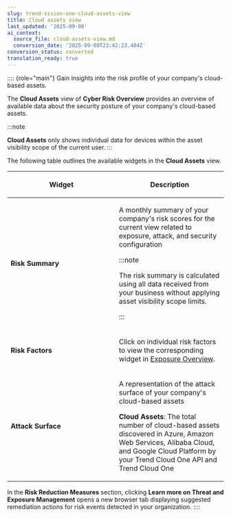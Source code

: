 ```yaml
---
slug: trend-vision-one-cloud-assets-view
title: Cloud assets view
last_updated: '2025-09-08'
ai_context:
  source_file: cloud-assets-view.md
  conversion_date: '2025-09-08T23:42:23.484Z'
conversion_status: converted
translation_ready: true
---
```


:::: {role="main"}
Gain insights into the risk profile of your company's cloud-based assets.

The **Cloud Assets** view of **Cyber Risk Overview** provides an overview of available data about the security posture of your company's cloud-based assets.

:::note

**Cloud Assets** only shows individual data for devices within the asset visibility scope of the current user.
:::

The following table outlines the available widgets in the **Cloud Assets** view.

<table>
<colgroup>
<col style="width: 50%" />
<col style="width: 50%" />
</colgroup>
<thead>
<tr>
<th><p>Widget</p></th>
<th><p>Description</p></th>
</tr>
</thead>
<tbody>
<tr>
<td><p><strong>Risk Summary</strong></p></td>
<td><p>A monthly summary of your company's risk scores for the current view related to exposure, attack, and security configuration</p>


:::note

<p>The risk summary is calculated using all data received from your business without applying asset visibility scope limits.</p>


:::

</td>
</tr>
<tr>
<td><p><strong>Risk Factors</strong></p></td>
<td><p>Click on individual risk factors to view the corresponding widget in <a href="trend-vision-one-exposure-overview">Exposure Overview</a>.</p></td>
</tr>
<tr>
<td><p><strong>Attack Surface</strong></p></td>
<td><p>A representation of the attack surface of your company's cloud-based assets</p>
<p><strong>Cloud Assets</strong>: The total number of cloud-based assets discovered in Azure, Amazon Web Services, Alibaba Cloud, and Google Cloud Platform by your Trend Cloud One API and Trend Cloud One</p></td>
</tr>
</tbody>
</table>

In the **Risk Reduction Measures** section, clicking **Learn more on Threat and Exposure Management** opens a new browser tab displaying suggested remediation actions for risk events detected in your organization.
::::
